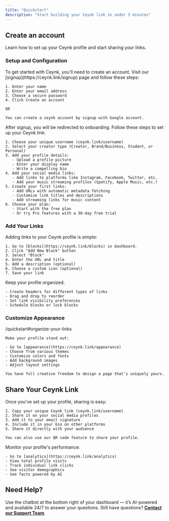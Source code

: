 ```yaml
---
title: "Quickstart"
description: "Start building your Ceynk link in under 5 minutes"
---
```


## Create an account

Learn how to set up your Ceynk profile and start sharing your links.

### Setup and Configuration

<AccordionGroup>
  <Accordion title="Create your Ceynk account" icon="user">
    To get started with Ceynk, you'll need to create an account. Visit our [signup](https://ceynk.link/signup) page and follow these steps:

    1. Enter your name
    2. Enter your email address
    3. Choose a secure password
    4. Click Create an account

    OR

    You can create a ceynk account by signup with Google account.
  </Accordion>
  <Accordion title="Complete the onboarding process" icon="rocket">
    After signup, you will be redirected to onboarding. Follow these steps to set up your Ceynk link:

    1. Choose your unique username (ceynk.link/username)
    2. Select your creator type (Creator, Brand/Business, Student, or Personal)
    3. Add your profile details:
       - Upload a profile picture
       - Enter your display name
       - Write a compelling bio
    4. Add your social media links:
       - Add links to platforms like Instagram, Facebook, Twitter, etc.
       - Add your music streaming profiles (Spotify, Apple Music, etc.)
    5. Create your first links:
       - Add URLs with automatic metadata fetching
       - Customize link titles and descriptions
       - Add streaming links for music content
    6. Choose your plan:
       - Start with the free plan
       - Or try Pro features with a 30-day free trial
  </Accordion>
</AccordionGroup>

### Add Your Links

<AccordionGroup>
  <Accordion title="Add your first link" icon="link">
    Adding links to your Ceynk profile is simple:

    1. Go to [blocks](https://ceynk.link/blocks) in dashboard.
    2. Click "Add New Block" button
    3. Select "Block"
    4. Enter the URL and title
    5. Add a description (optional)
    6. Choose a custom icon (optional)
    7. Save your link
  </Accordion>
  <Accordion title="Organize your links" icon="folder">
    Keep your profile organized:

    - Create headers for different types of links
    - Drag and drop to reorder
    - Set link visibility preferences
    - Schedule blocks or lock blocks
  </Accordion>
</AccordionGroup>

### Customize Appearance

<AccordionGroup>
  <Accordion title="Customize your profile" icon="brush">
    /quickstart#organize-your-links

    Make your profile stand out:

    - Go to [appearance](https://ceynk.link/appearance)
    - Choose from various themes
    - Customize colors and fonts
    - Add background images
    - Adjust layout settings

    You have full creative freedom to design a page that’s uniquely yours.
  </Accordion>
</AccordionGroup>

## Share Your Ceynk Link

<AccordionGroup>
  <Accordion title="Share your Ceynk link" icon="share">
    Once you've set up your profile, sharing is easy:

    1. Copy your unique Ceynk link (ceynk.link/username)
    2. Share it on your social media profiles
    3. Add it to your email signature
    4. Include it in your bio on other platforms
    5. Share it directly with your audience

    You can also use our QR code feature to share your profile.
  </Accordion>
  <Accordion title="Track your profile">
    Monitor your profile's performance:

    - Go to [analytics](https://ceynk.link/analytics)
    - View total profile visits
    - Track individual link clicks
    - See visitor demographics
    - See facts powered by AI
  </Accordion>
</AccordionGroup>

## Need Help?

Use the chatbot at the bottom right of your dashboard — it’s AI-powered and available 24/7 to answer your questions.  Still have questions? [**Contact our Support Team**](https://ceynk.link/p/contact).
